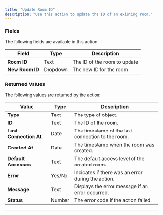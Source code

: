 ```yaml
---
title: "Update Room ID"
description: "Use this action to update the ID of an existing room."
---
```



### Fields

The following fields are available in this action:

| **Field**       | **Type** | **Description**              |
| --------------- | -------- | ---------------------------- |
| **Room ID**     | Text     | The ID of the room to update |
| **New Room ID** | Dropdown | The new ID for the room      |

### Returned Values

The following values are returned by the action:

| **Value**              | **Type** | **Description**                                    |
| ---------------------- | -------- | -------------------------------------------------- |
| **Type**               | Text     | The type of object.                                |
| **ID**                 | Text     | The ID of the room.                                |
| **Last Connection At** | Date     | The timestamp of the last connection to the room.  |
| **Created At**         | Date     | The timestamp when the room was created.           |
| **Default Accesses**   | Text     | The default access level of the created room.      |
| **Error**              | Yes/No   | Indicates if there was an error during the action. |
| **Message**            | Text     | Displays the error message if an error occurred.   |
| **Status**             | Number   | The error code if the action failed                |

---

<liveblocksFooter />
